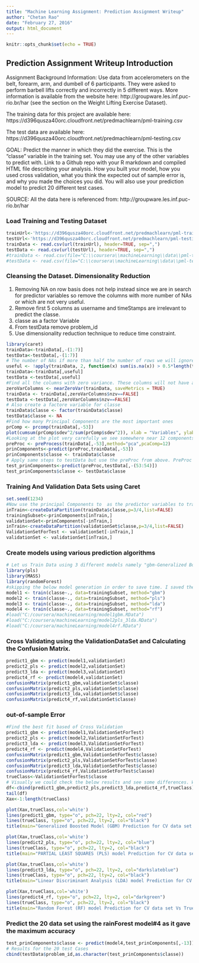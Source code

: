 ```yaml
---
title: "Machine Learning Assignment: Prediction Assignment Writeup"
author: "Chetan Rao"
date: "February 27, 2016"
output: html_document
---
```

```r
knitr::opts_chunk$set(echo = TRUE)
```
## Prediction Assignment Writeup Introduction
Assignment Background Information:
Use data from accelerometers on the belt, forearm, arm, and dumbell of 6 participants. They were asked to perform barbell lifts correctly and incorrectly in 5 different ways. More information is available from the website here: http://groupware.les.inf.puc-rio.br/har (see the section on the Weight Lifting Exercise Dataset).

The training data for this project are available here:
https://d396qusza40orc.cloudfront.net/predmachlearn/pml-training.csv

The test data are available here:
https://d396qusza40orc.cloudfront.net/predmachlearn/pml-testing.csv

GOAL: Predict the manner in which they did the exercise. This is the "classe" variable in the training set. You may use any of the other variables to predict with. 
Link to a Github repo with your R markdown and compiled HTML file describing your analysis.
How you built your model, how you used cross validation, what you think the expected out of sample error is, and why you made the choices you did. You will also use your prediction model to predict 20 different test cases.


SOURCE: All the data here is referenced from:
http://groupware.les.inf.puc-rio.br/har

### Load Training and Testing Dataset
```r
trainUrl<-'https://d396qusza40orc.cloudfront.net/predmachlearn/pml-training.csv'
testUrl<-'https://d396qusza40orc.cloudfront.net/predmachlearn/pml-testing.csv'
trainData <- read.csv(url(trainUrl), header=TRUE, sep=",")
testData <- read.csv(url(testUrl), header=TRUE, sep=",")
#trainData <- read.csv(file="C:\\coursera\\machineLearning\\data\\pml-training.csv", header=TRUE, sep=",")
#testData <- read.csv(file="C:\\coursera\\machineLearning\\data\\pml-testing.csv", header=TRUE, sep=",")

```

### Cleansing the Dataset. Dimensionality Reduction
1) Removing NA on row basis does not help instead since we are in search for predictor variables so remove the columns with more number of NAs or which are not very useful. 
2) Remove first 5 columns as username and timeStamps are irrelevant to predict the classe.
3) classe as a factor Variable 
4) From testData remove problem_id
5) Use dimensionality reduction technique to reduce time constraint.

```r
library(caret)
trainData<-trainData[,-(1:7)]
testData<-testData[,-(1:7)]
# The number of NAs if more than half the number of rows we will ignore those columns
useful <- !apply(trainData, 2, function(x) sum(is.na(x)) > 0.5*length(trainData[,1])  || sum(x=="") >  0.5*length(trainData[,1]))
trainData<-trainData[,useful]
testData <-testData[,useful]
#Find all the columns with zero variance. These columns will not have a lot of information and hence we will remove them.
zeroVarColumns <- nearZeroVar(trainData, saveMetrics = TRUE)
trainData <- trainData[,zeroVarColumns$nzv==FALSE]
testData <-testData[,zeroVarColumns$nzv==FALSE]
# Also create a factore variable for classe
trainData$classe <- factor(trainData$classe)
testData$classe <- NA
#Find how many Principal Components are the most important ones
prComp <- prcomp(trainData[,-53])
plot(cumsum(prComp$sdev^2/sum(prComp$sdev^2)), xlab = "Variables", ylab="Cumulative Variance")
#Looking at the plot very carefully we see somewhere near 12 components are what contribute to the most variance. So lets do some dimentionality Reduction and Use 12 prinComp for training the model
preProc <- preProcess(trainData[,-53],method="pca",pcaComp=12)
prinComponents<-predict(preProc,trainData[,-53])
prinComponents$classe <- trainData$classe
# Apply same steps to testData but use the preProc from above. PreProc defines the features to be extracted from any random data set as predictor variables.
test_prinComponents<-predict(preProc,testData[,-(53:54)])
test_prinComponents$classe <- testData$classe
```

### Training And Validation Data Sets using Caret
```r
set.seed(1234)
#Now use the principal Components to  as the predictor variables to train the model.
inTrain<-createDataPartition(trainData$classe,p=3/4,list=FALSE)
trainingSubset<-prinComponents[inTrain,]
validationSet<-prinComponents[-inTrain,]
inTrain<-createDataPartition(validationSet$classe,p=3/4,list=FALSE)
ValidationSetForTest <- validationSet[-inTrain,]
validationSet <- validationSet[inTrain,]
```

### Create models using various prediction algorithms
```r
# Let us Train Data using 3 different models namely "gbm-Generalized Boosted Models", "pls-Partial Least Squares". "lda - Linear Discriminant Analysis" and "rf-random forest". 
library(pls)
library(MASS)
library(randomForest)
#skipping the below model generation in order to save time. I saved the workspace for each model separately and loaded it. Now I do not have to rerun this again.
model1 <- train(classe~., data=trainingSubset, method="gbm")
model2 <- train(classe~., data=trainingSubset, method="pls")
model3 <- train(classe~., data=trainingSubset, method="lda")
model4 <- train(classe~., data=trainingSubset, method="rf")
#load("C:/coursera/machineLearning/model1gbm.RData")
#load("C:/coursera/machineLearning/model2pls_3lda.RData")
#load("C:/coursera/machineLearning/model4rf.RData")
```

### Cross Validating using the ValidationDataSet and Calculating the Confusion Matrix.
```r
predict1_gbm <- predict(model1,validationSet)
predict2_pls <- predict(model2,validationSet)
predict3_lda <- predict(model3,validationSet)
predict4_rf <- predict(model4,validationSet)
confusionMatrix(predict1_gbm,validationSet$classe)
confusionMatrix(predict2_pls,validationSet$classe)
confusionMatrix(predict3_lda,validationSet$classe)
confusionMatrix(predict4_rf,validationSet$classe)
```

### out-of-sample Error
```r
#Find the best fit based of Cross Validation
predict1_gbm <- predict(model1,ValidationSetForTest)
predict2_pls <- predict(model2,ValidationSetForTest)
predict3_lda <- predict(model3,ValidationSetForTest)
predict4_rf <- predict(model4,ValidationSetForTest)
confusionMatrix(predict1_gbm,ValidationSetForTest$classe)
confusionMatrix(predict2_pls,ValidationSetForTest$classe)
confusionMatrix(predict3_lda,ValidationSetForTest$classe)
confusionMatrix(predict4_rf,ValidationSetForTest$classe)
trueClass<-ValidationSetForTest$classe
# Visually we could check the below results and see some differences. Which is also provided by confusionMatrix. 
df<-cbind(predict1_gbm,predict2_pls,predict3_lda,predict4_rf,trueClass)
tail(df)
Xax<-1:length(trueClass)

plot(Xax,trueClass,col='white')
lines(predict1_gbm, type="o", pch=22, lty=2, col="red")
lines(trueClass, type="o", pch=22, lty=2, col="black")
title(main="Generalized Boosted Model (GBM) Prediction for CV data set Vs TrueClass",cex.main=1, col.main="red", font.main=2)

plot(Xax,trueClass,col='white')
lines(predict2_pls, type="o", pch=22, lty=2, col="blue")
lines(trueClass, type="o", pch=22, lty=2, col="black")
title(main="PARTIAL LEAST SQUARES (PLS) model Prediction for CV data set Vs TrueClass",cex.main=1, col.main="blue", font.main=2)

plot(Xax,trueClass,col='white')
lines(predict3_lda, type="o", pch=22, lty=2, col="darkslateblue")
lines(trueClass, type="o", pch=22, lty=2, col="black")
title(main="Linear Discriminant Analysis (LDA) model Prediction for CV data set Vs TrueClass",cex.main=1, col.main="darkslateblue", font.main=2)

plot(Xax,trueClass,col='white')
lines(predict4_rf, type="o", pch=22, lty=2, col="darkgreen")
lines(trueClass, type="o", pch=22, lty=2, col="black")
title(main="Random Forest (RF) model Prediction for CV data set Vs TrueClass",cex.main=1, col.main="darkgreen", font.main=2)
```

### Predict the 20 data set using the rainForest model#4 as it gave the maximum accuracy
```r
test_prinComponents$classe <- predict(model4,test_prinComponents[,-13])
# Results for the 20 test Cases
cbind(testData$problem_id,as.character(test_prinComponents$classe))
```